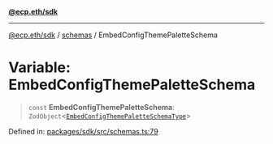 [**@ecp.eth/sdk**](/sdk-reference/index.mdx)

***

[@ecp.eth/sdk](/sdk-reference/index.mdx) / [schemas](/sdk-reference/schemas/index.mdx) / EmbedConfigThemePaletteSchema

# Variable: EmbedConfigThemePaletteSchema

> `const` **EmbedConfigThemePaletteSchema**: `ZodObject`\<[`EmbedConfigThemePaletteSchemaType`](/sdk-reference/schemas/type-aliases/EmbedConfigThemePaletteSchemaType.mdx)\>

Defined in: [packages/sdk/src/schemas.ts:79](https://github.com/ecp-eth/comments-monorepo/blob/main/packages/sdk/src/schemas.ts#L79)
